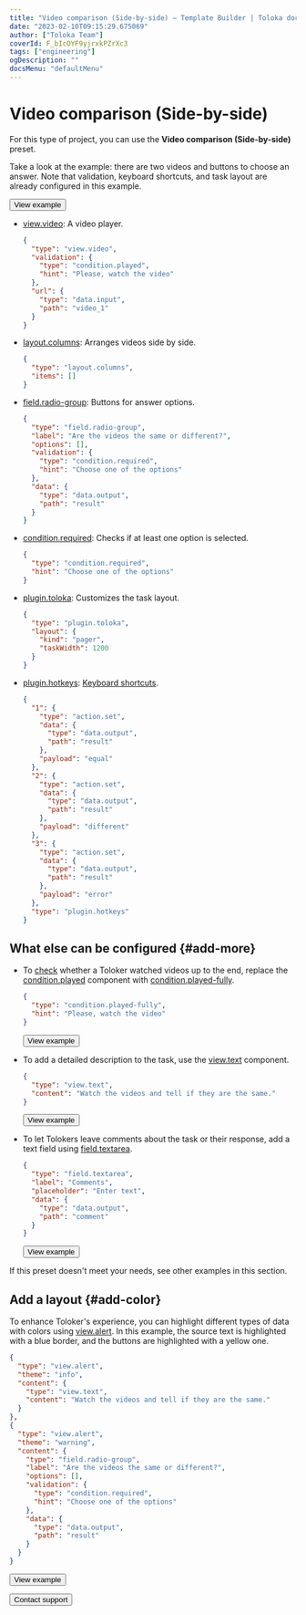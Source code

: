 ```yaml
---
title: "Video comparison (Side-by-side) — Template Builder | Toloka documentation"
date: "2023-02-10T09:15:29.675069"
author: ["Toloka Team"]
coverId: F_bIcOYF9yjrxkPZrXc3
tags: ["engineering"]
ogDescription: ""
docsMenu: "defaultMenu"
---
```



# Video comparison (Side-by-side)

For this type of project, you can use the **Video comparison (Side-by-side)** preset.

Take a look at the example: there are two videos and buttons to choose an answer. Note that validation, keyboard shortcuts, and task layout are already configured in this example.

<Button themeColor="light" view="default" size="l" type="link" url="https://ya.cc/t/h0PX65GS3ttDRj">View example</Button>

<Cut title="Components used in the example">

- [view.video](/docs/template-builder/reference/view.video): A video player.

  <Cut title="Show code">

  ```json
  {
    "type": "view.video",
    "validation": {
      "type": "condition.played",
      "hint": "Please, watch the video"
    },
    "url": {
      "type": "data.input",
      "path": "video_1"
    }
  }
  ```

  </Cut>

- [layout.columns](/docs/template-builder/reference/layout.columns): Arranges videos side by side.

  <Cut title="Show code">

  ```json
  {
    "type": "layout.columns",
    "items": []
  }
  ```

  </Cut>

- [field.radio-group](/docs/template-builder/reference/field.radio-group): Buttons for answer options.

  <Cut title="Show code">

  ```json
  {
    "type": "field.radio-group",
    "label": "Are the videos the same or different?",
    "options": [],
    "validation": {
      "type": "condition.required",
      "hint": "Choose one of the options"
    },
    "data": {
      "type": "data.output",
      "path": "result"
    }
  }
  ```

  </Cut>

- [condition.required](/docs/template-builder/reference/condition.required): Checks if at least one option is selected.

  <Cut title="Show code">

  ```json
  {
    "type": "condition.required",
    "hint": "Choose one of the options"
  }
  ```

  </Cut>

- [plugin.toloka](/docs/template-builder/reference/plugin.toloka): Customizes the task layout.

  <Cut title="Show code">

  ```json
  {
    "type": "plugin.toloka",
    "layout": {
      "kind": "pager",
      "taskWidth": 1200
    }
  }
  ```

  </Cut>

- [plugin.hotkeys](/docs/template-builder/reference/plugin.hotkeys): [Keyboard shortcuts](/docs/template-builder/best-practices/hotkeys).

  <Cut title="Show code">

  ```json
  {
    "1": {
      "type": "action.set",
      "data": {
        "type": "data.output",
        "path": "result"
      },
      "payload": "equal"
    },
    "2": {
      "type": "action.set",
      "data": {
        "type": "data.output",
        "path": "result"
      },
      "payload": "different"
    },
    "3": {
      "type": "action.set",
      "data": {
        "type": "data.output",
        "path": "result"
      },
      "payload": "error"
    },
    "type": "plugin.hotkeys"
  }
  ```

  </Cut>

</Cut>

<TolokaTbSourceAddMedia/>

## What else can be configured {#add-more}

- To [check](/docs/template-builder/best-practices/conditions) whether a Toloker watched videos up to the end, replace the [condition.played](/docs/template-builder/reference/condition.played) component with [condition.played-fully](/docs/template-builder/reference/condition.played-fully).

  <Cut title="Show code">

  ```json
  {
    "type": "condition.played-fully",
    "hint": "Please, watch the video"
  }
  ```

  </Cut>

  <Button themeColor="light" view="default" size="l" type="link" url="https://ya.cc/t/gIJRfreg3ttDTG">View example</Button>

- To add a detailed description to the task, use the [view.text](/docs/template-builder/reference/view.text) component.

  <Cut title="Show code">

  ```json
  {
    "type": "view.text",
    "content": "Watch the videos and tell if they are the same."
  }
  ```

  </Cut>

  <Button themeColor="light" view="default" size="l" type="link" url="https://ya.cc/t/izMU-u7x3ttDUS">View example</Button>

- To let Tolokers leave comments about the task or their response, add a text field using [field.textarea](/docs/template-builder/reference/field.textarea).

  <Cut title="Show code">

  ```json
  {
    "type": "field.textarea",
    "label": "Comments",
    "placeholder": "Enter text",
    "data": {
      "type": "data.output",
      "path": "comment"
    }
  }
  ```

  </Cut>

  <Button themeColor="light" view="default" size="l" type="link" url="https://ya.cc/t/X-T_nb_K3ttDVR">View example</Button>

If this preset doesn't meet your needs, see other examples in this section.

## Add a layout {#add-color}

To enhance Toloker's experience, you can highlight different types of data with colors using [view.alert](/docs/template-builder/reference/view.alert). In this example, the source text is highlighted with a blue border, and the buttons are highlighted with a yellow one.

  <Cut title="Show code">

  ```json
  {
    "type": "view.alert",
    "theme": "info",
    "content": {
      "type": "view.text",
      "content": "Watch the videos and tell if they are the same."
    }
  },
  {
    "type": "view.alert",
    "theme": "warning",
    "content": {
      "type": "field.radio-group",
      "label": "Are the videos the same or different?",
      "options": [],
      "validation": {
        "type": "condition.required",
        "hint": "Choose one of the options"
      },
      "data": {
        "type": "data.output",
        "path": "result"
      }
    }
  }
  ```

  </Cut>

  <Button themeColor="light" view="default" size="l" type="link" url="https://ya.cc/t/7YaPTOBr3ttDWf">View example</Button>

<Button themeColor="light" view="default" size="l" type="link" url="/docs/guide/troubleshooting/support?form-source=template-builder-templates-sbs-video">Contact support</Button>

